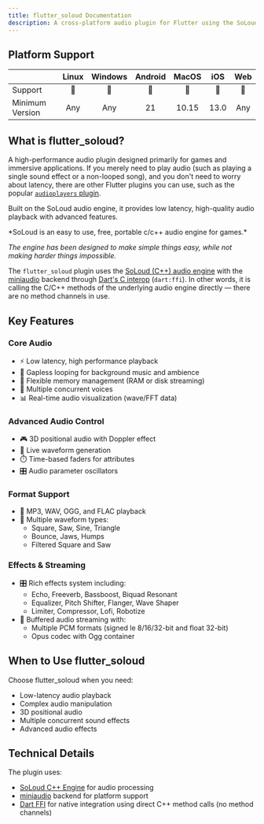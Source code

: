 ```yaml
---
title: flutter_soloud Documentation
description: A cross-platform audio plugin for Flutter using the SoLoud audio engine
---
```


## Platform Support

||Linux|Windows|Android|MacOS|iOS|Web|
|-|:-:|:-:|:-:|:-:|:-:|:-:|
|Support|💙|💙|💙|💙|💙|💙|
|Minimum Version|Any|Any|21|10.15|13.0|Any|

## What is flutter_soloud?

A high-performance audio plugin designed primarily for games and immersive applications. 
If you merely need to play audio (such as playing a single sound effect or a non-looped song), and you don't need to worry about latency, there are other Flutter plugins you can use, such as the popular [`audioplayers` plugin](https://pub.dev/packages/audioplayers).

Built on the SoLoud audio engine, it provides low latency, high-quality audio playback with advanced features.

<Card title="from the underlying engine's homepage" href="https://solhsa.com/soloud/index.html">
*SoLoud is an easy to use, free, portable c/c++ audio engine for games.*

*The engine has been designed to make simple things easy, while not making harder things impossible.*
</Card>

The `flutter_soloud` plugin uses the [SoLoud (C++) audio engine](https://solhsa.com/soloud/) with the [miniaudio](https://miniaud.io/) backend through [Dart's C interop](https://dart.dev/interop/c-interop) (`dart:ffi`).
In other words, it is calling the C/C++ methods of the underlying audio engine directly — there are no method channels in use.

## Key Features

### Core Audio
- ⚡ Low latency, high performance playback
- 🔄 Gapless looping for background music and ambience
- 💾 Flexible memory management (RAM or disk streaming)
- 🎵 Multiple concurrent voices
- 📊 Real-time audio visualization (wave/FFT data)

### Advanced Audio Control
- 🎮 3D positional audio with Doppler effect
- 🌊 Live waveform generation
- ⏱️ Time-based faders for attributes
- 🎛️ Audio parameter oscillators

### Format Support
- 🎵 MP3, WAV, OGG, and FLAC playback
- 🌊 Multiple waveform types:
  - Square, Saw, Sine, Triangle
  - Bounce, Jaws, Humps
  - Filtered Square and Saw

### Effects & Streaming
- 🎛️ Rich effects system including:
  - Echo, Freeverb, Bassboost, Biquad Resonant
  - Equalizer, Pitch Shifter, Flanger, Wave Shaper
  - Limiter, Compressor, Lofi, Robotize
- 🔄 Buffered audio streaming with:
  - Multiple PCM formats (signed le 8/16/32-bit and float 32-bit)
  - Opus codec with Ogg container

## When to Use flutter_soloud

Choose flutter_soloud when you need:
- Low-latency audio playback
- Complex audio manipulation
- 3D positional audio
- Multiple concurrent sound effects
- Advanced audio effects

## Technical Details

The plugin uses:
- [SoLoud C++ Engine](https://solhsa.com/soloud/) for audio processing
- [miniaudio](https://miniaud.io/) backend for platform support
- [Dart FFI](https://dart.dev/interop/c-interop) for native integration using direct C++ method calls (no method channels)
